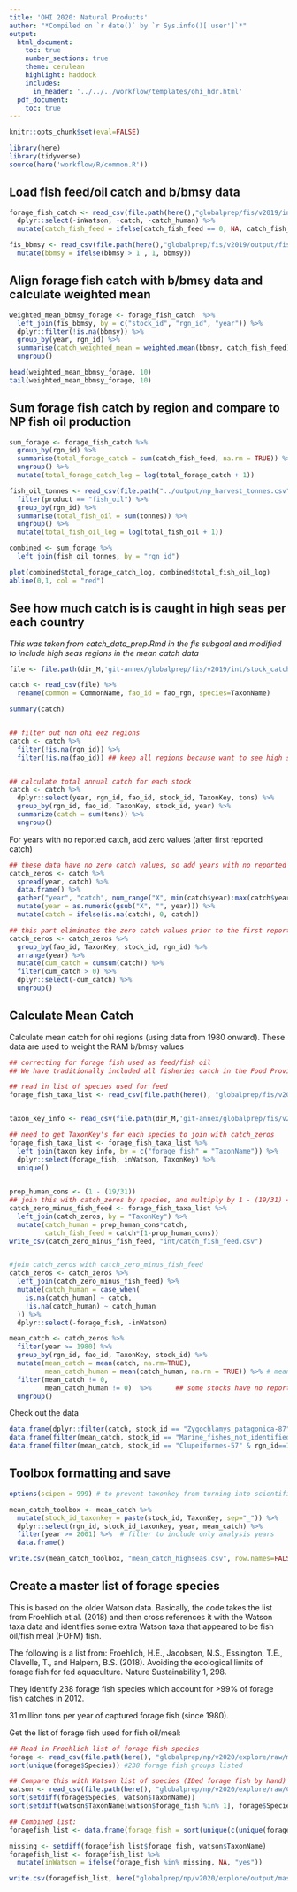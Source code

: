 ```yaml
---
title: 'OHI 2020: Natural Products'
author: "*Compiled on `r date()` by `r Sys.info()['user']`*"
output: 
  html_document:
    toc: true
    number_sections: true
    theme: cerulean
    highlight: haddock
    includes: 
      in_header: '../../../workflow/templates/ohi_hdr.html'
  pdf_document:
    toc: true
---
```



```r

knitr::opts_chunk$set(eval=FALSE)

library(here)
library(tidyverse)
source(here('workflow/R/common.R'))

```

## Load fish feed/oil catch and b/bmsy data
```r

forage_fish_catch <- read_csv(file.path(here(),"globalprep/fis/v2019/int/catch_fish_feed.csv")) %>%
  dplyr::select(-inWatson, -catch, -catch_human) %>%
  mutate(catch_fish_feed = ifelse(catch_fish_feed == 0, NA, catch_fish_feed))

fis_bbmsy <- read_csv(file.path(here(),"globalprep/fis/v2019/output/fis_bbmsy.csv")) %>%
  mutate(bbmsy = ifelse(bbmsy > 1 , 1, bbmsy))

```

## Align forage fish catch with b/bmsy data and calculate weighted mean
```r

weighted_mean_bbmsy_forage <- forage_fish_catch  %>%
  left_join(fis_bbmsy, by = c("stock_id", "rgn_id", "year")) %>%
  dplyr::filter(!is.na(bbmsy)) %>%
  group_by(year, rgn_id) %>%
  summarise(catch_weighted_mean = weighted.mean(bbmsy, catch_fish_feed)) %>%
  ungroup()

head(weighted_mean_bbmsy_forage, 10)
tail(weighted_mean_bbmsy_forage, 10)

```

## Sum forage fish catch by region and compare to NP fish oil production

```r

sum_forage <- forage_fish_catch %>%
  group_by(rgn_id) %>%
  summarise(total_forage_catch = sum(catch_fish_feed, na.rm = TRUE)) %>%
  ungroup() %>%
  mutate(total_forage_catch_log = log(total_forage_catch + 1))

fish_oil_tonnes <- read_csv(file.path("../output/np_harvest_tonnes.csv")) %>%
  filter(product == "fish_oil") %>%
  group_by(rgn_id) %>%
  summarise(total_fish_oil = sum(tonnes)) %>%
  ungroup() %>%
  mutate(total_fish_oil_log = log(total_fish_oil + 1))

combined <- sum_forage %>%
  left_join(fish_oil_tonnes, by = "rgn_id")

plot(combined$total_forage_catch_log, combined$total_fish_oil_log)
abline(0,1, col = "red")

```

## See how much catch is is caught in high seas per each country 

*This was taken from catch_data_prep.Rmd in the fis subgoal and modified to include high seas regions in the mean catch data*
```r

file <- file.path(dir_M,'git-annex/globalprep/fis/v2019/int/stock_catch_by_rgn_taxa.csv')

catch <- read_csv(file) %>%
  rename(common = CommonName, fao_id = fao_rgn, species=TaxonName)

summary(catch)


## filter out non ohi eez regions 
catch <- catch %>%
  filter(!is.na(rgn_id)) %>%
  filter(!is.na(fao_id)) ## keep all regions because want to see high seas regions 


## calculate total annual catch for each stock
catch <- catch %>%
  dplyr::select(year, rgn_id, fao_id, stock_id, TaxonKey, tons) %>%
  group_by(rgn_id, fao_id, TaxonKey, stock_id, year) %>%
  summarize(catch = sum(tons)) %>%
  ungroup()

```

For years with no reported catch, add zero values (after first reported catch)

```r

## these data have no zero catch values, so add years with no reported catch to data table:
catch_zeros <- catch %>%
  spread(year, catch) %>%
  data.frame() %>%
  gather("year", "catch", num_range("X", min(catch$year):max(catch$year))) %>%
  mutate(year = as.numeric(gsub("X", "", year))) %>%
  mutate(catch = ifelse(is.na(catch), 0, catch))

## this part eliminates the zero catch values prior to the first reported non-zero catch   
catch_zeros <- catch_zeros %>%
  group_by(fao_id, TaxonKey, stock_id, rgn_id) %>%
  arrange(year) %>%
  mutate(cum_catch = cumsum(catch)) %>%
  filter(cum_catch > 0) %>%
  dplyr::select(-cum_catch) %>%
  ungroup()

```

## Calculate Mean Catch
Calculate mean catch for ohi regions (using data from 1980 onward). These data are used to weight the RAM b/bmsy values 
```r

## correcting for forage fish used as feed/fish oil
## We have traditionally included all fisheries catch in the Food Provision goal. However, a substantial portion of catch is used in animal feed. Our plan is to remove a portion of catch of these species from the fisheries goal.

## read in list of species used for feed
forage_fish_taxa_list <- read_csv(file.path(here(), "globalprep/fis/v2019/raw/forage_fish_taxa_list.csv"))


taxon_key_info <- read_csv(file.path(dir_M,'git-annex/globalprep/fis/v2019/int/stock_catch_by_rgn_taxa.csv'))

## need to get TaxonKey's for each species to join with catch_zeros
forage_fish_taxa_list <- forage_fish_taxa_list %>%
  left_join(taxon_key_info, by = c("forage_fish" = "TaxonName")) %>%
  dplyr::select(forage_fish, inWatson, TaxonKey) %>%
  unique()

 
prop_human_cons <- (1 - (19/31))
## join this with catch_zeros by species, and multiply by 1 - (19/31) =  0.3870968... this is the proportion of catch used for humans 
catch_zero_minus_fish_feed <- forage_fish_taxa_list %>%
  left_join(catch_zeros, by = "TaxonKey") %>%
  mutate(catch_human = prop_human_cons*catch,
         catch_fish_feed = catch*(1-prop_human_cons))
write_csv(catch_zero_minus_fish_feed, "int/catch_fish_feed.csv")


#join catch_zeros with catch_zero_minus_fish_feed
catch_zeros <- catch_zeros %>%
  left_join(catch_zero_minus_fish_feed) %>%
  mutate(catch_human = case_when(
    is.na(catch_human) ~ catch,
    !is.na(catch_human) ~ catch_human
  )) %>%
  dplyr::select(-forage_fish, -inWatson)

mean_catch <- catch_zeros %>%
  filter(year >= 1980) %>%
  group_by(rgn_id, fao_id, TaxonKey, stock_id) %>%
  mutate(mean_catch = mean(catch, na.rm=TRUE),
         mean_catch_human = mean(catch_human, na.rm = TRUE)) %>% # mean catch for each stock (in a specific ohi-fao region)
  filter(mean_catch != 0,
         mean_catch_human != 0)  %>%      ## some stocks have no reported catch for time period
  ungroup()

```

Check out the data
```r

data.frame(dplyr::filter(catch, stock_id == "Zygochlamys_patagonica-87" & rgn_id==172))
data.frame(filter(mean_catch, stock_id == "Marine_fishes_not_identified-57" & rgn_id==1)) # includes finfishes (100139) and other marine fishes (100039)
data.frame(filter(mean_catch, stock_id == "Clupeiformes-57" & rgn_id==1)) # look at one which is in forage_fish

```

## Toolbox formatting and save

```r

options(scipen = 999) # to prevent taxonkey from turning into scientific notation

mean_catch_toolbox <- mean_catch %>%
  mutate(stock_id_taxonkey = paste(stock_id, TaxonKey, sep="_")) %>%
  dplyr::select(rgn_id, stock_id_taxonkey, year, mean_catch) %>%
  filter(year >= 2001) %>%  # filter to include only analysis years
  data.frame()

write.csv(mean_catch_toolbox, "mean_catch_highseas.csv", row.names=FALSE)

```

## Create a master list of forage species

This is based on the older Watson data. Basically, the code takes the list from Froehlich et al. (2018) and then cross references it with the Watson taxa data and identifies some extra Watson taxa that appeared to be fish oil/fish meal (FOFM) fish.

The following is a list from:
Froehlich, H.E., Jacobsen, N.S., Essington, T.E., Clavelle, T., and Halpern, B.S. (2018). Avoiding the ecological limits of forage fish for fed aquaculture. Nature Sustainability 1, 298.

They identify 238 forage fish species which account for >99% of forage fish catches in 2012.

31 million tons per year of captured forage fish (since 1980).

Get the list of forage fish used for fish oil/meal:

```r

## Read in Froehlich list of forage fish species
forage <- read_csv(file.path(here(), "globalprep/np/v2020/explore/raw/msleckman.61.1-CatchMSY_Nis_FAOAreas.csv.csv"))
sort(unique(forage$Species)) #238 forage fish groups listed

## Compare this with Watson list of species (IDed forage fish by hand)
watson <- read_csv(file.path(here(), "globalprep/np/v2020/explore/raw/Codes_taxa.csv"))
sort(setdiff(forage$Species, watson$TaxonName))
sort(setdiff(watson$TaxonName[watson$forage_fish %in% 1], forage$Species))

## Combined list:
foragefish_list <- data.frame(forage_fish = sort(unique(c(unique(forage$Species), watson$TaxonName[watson$forage_fish %in% 1]))))

missing <- setdiff(foragefish_list$forage_fish, watson$TaxonName)
foragefish_list <- foragefish_list %>%
  mutate(inWatson = ifelse(forage_fish %in% missing, NA, "yes"))

write.csv(foragefish_list, here("globalprep/np/v2020/explore/output/master_taxa_list.csv"), row.names=FALSE)

```

